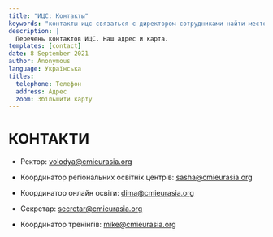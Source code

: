 ```yaml
---
title: "ИЦС: Контакты"
keywords: "контакты ицс связаться с директором сотрудниками найти местонахождение расположение адрес"
description: |
  Перечень контактов ИЦС. Наш адрес и карта.
templates: [contact]
date: 8 September 2021
author: Anonymous
language: Українська
titles:
  telephone: Телефон
  address: Адрес
  zoom: Збільшити карту
---
```

# КОНТАКТИ

*   Ректор: [volodya@cmieurasia.org](mailto:volodya@cmieurasia.org)
    
*   Координатор регіональних освітніх центрів: [sasha@cmieurasia.org](mailto:sasha@cmieurasia.org)
    
*   Координатор онлайн освіти: [dima@cmieurasia.org](mailto:dima@cmieurasia.org)
    
*   Секретар: [secretar@cmieurasia.org](mailto:secretar@cmieurasia.org)
    
*   Координатор тренінгів: [mike@cmieurasia.org](mailto:mike@cmieurasia.org)
    

<!-- \\\\\\\*\\\\\\\*Адреса\\\\\\\*\\\\\\\* Київська богословська семінарія вул. Горлівська, 75 м. Київ, Україна \\\\\\\*\\\\\\\*Телефон\\\\\\\*\\\\\\\* +38 (095) 508-4571 (Володимир) +38 (098) 946-1778 (Олександр) -->
